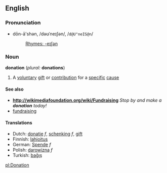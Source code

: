 == English ==
=== Pronunciation ===
*dōn-ā'shən, /dəʊˈneɪʃən/, /<tt>d@U"neIS@n</tt>/
*:[[Rhymes:English:-eɪʃən|Rhymes: -eɪʃən]]

=== Noun ===
'''donation'''  (''plural:'' '''donations''')

# A [[voluntary]] [[gift]] or [[contribution]] for a [[specific]] [[cause]]

====See also====
*'''[http://wikimediafoundation.org/wiki/Fundraising http://wikimediafoundation.org/wiki/Fundraising]''' ''Stop by and make a '''donation''' today!''
*[[fundraising]]

==== Translations ====
*Dutch: [[donatie]] ''f'', [[schenking]] ''f'', [[gift]]
*Finnish: [[lahjoitus]]
*German: [[Spende]] ''f''
*Polish: [[darowizna]] ''f''
*Turkish: [[bağış]]

[[pl:Donation]]